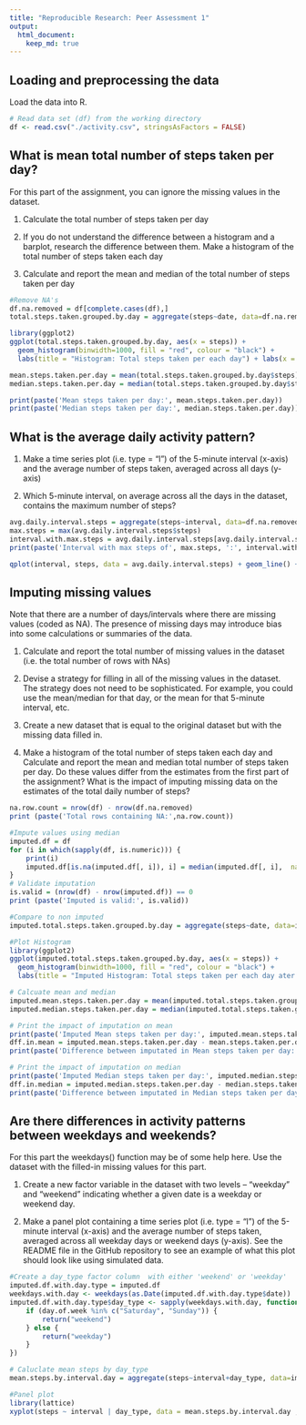 ```yaml
---
title: "Reproducible Research: Peer Assessment 1"
output: 
  html_document:
    keep_md: true
---
```



## Loading and preprocessing the data
Load the data into R.

```r
# Read data set (df) from the working directory
df <- read.csv("./activity.csv", stringsAsFactors = FALSE)
```

## What is mean total number of steps taken per day?
For this part of the assignment, you can ignore the missing values in the dataset.

1.  Calculate the total number of steps taken per day

2.  If you do not understand the difference between a histogram and a barplot, research the difference between them. Make a histogram of the total number of steps taken each day

3.  Calculate and report the mean and median of the total number of steps taken per day

```r
#Remove NA's
df.na.removed = df[complete.cases(df),]
total.steps.taken.grouped.by.day = aggregate(steps~date, data=df.na.removed , FUN = sum)

library(ggplot2)
ggplot(total.steps.taken.grouped.by.day, aes(x = steps)) + 
  geom_histogram(binwidth=1000, fill = "red", colour = "black") + 
  labs(title = "Histogram: Total steps taken per each day") + labs(x = "", y = "")

mean.steps.taken.per.day = mean(total.steps.taken.grouped.by.day$steps)
median.steps.taken.per.day = median(total.steps.taken.grouped.by.day$steps)

print(paste('Mean steps taken per day:', mean.steps.taken.per.day))
print(paste('Median steps taken per day:', median.steps.taken.per.day))
```


## What is the average daily activity pattern?
1.  Make a time series plot (i.e. type = "l") of the 5-minute interval (x-axis) and the average number of steps taken, averaged across all days (y-axis)

2.  Which 5-minute interval, on average across all the days in the dataset, contains the maximum number of steps?

```r
avg.daily.interval.steps = aggregate(steps~interval, data=df.na.removed , FUN = mean)
max.steps = max(avg.daily.interval.steps$steps)
interval.with.max.steps = avg.daily.interval.steps[avg.daily.interval.steps$steps == max.steps,]$interval
print(paste('Interval with max steps of', max.steps, ':', interval.with.max.steps))

qplot(interval, steps, data = avg.daily.interval.steps) + geom_line() + labs(title = "Time series: 5-minute interval and the average number of steps across days") +labs(x = "Interval", y = "Number of steps ")

```

## Imputing missing values
Note that there are a number of days/intervals where there are missing values (coded as NA). The presence of missing days may introduce bias into some calculations or summaries of the data.

1.  Calculate and report the total number of missing values in the dataset (i.e. the total number of rows with NAs)

2.  Devise a strategy for filling in all of the missing values in the dataset. The strategy does not need to be sophisticated. For example, you could use the mean/median for that day, or the mean for that 5-minute interval, etc.

3.  Create a new dataset that is equal to the original dataset but with the missing data filled in.

4.  Make a histogram of the total number of steps taken each day and Calculate and report the mean and median total number of steps taken per day. Do these values differ from the estimates from the first part of the assignment? What is the impact of imputing missing data on the estimates of the total daily number of steps?
```r
na.row.count = nrow(df) - nrow(df.na.removed)
print (paste('Total rows containing NA:',na.row.count))

#Impute values using median
imputed.df = df
for (i in which(sapply(df, is.numeric))) {
    print(i)
    imputed.df[is.na(imputed.df[, i]), i] = median(imputed.df[, i],  na.rm = TRUE)
}
# Validate imputation
is.valid = (nrow(df) - nrow(imputed.df)) == 0
print (paste('Imputed is valid:', is.valid))

#Compare to non imputed
imputed.total.steps.taken.grouped.by.day = aggregate(steps~date, data=imputed.df , FUN = sum)

#Plot Histogram
library(ggplot2)
ggplot(imputed.total.steps.taken.grouped.by.day, aes(x = steps)) + 
  geom_histogram(binwidth=1000, fill = "red", colour = "black") + 
  labs(title = "Imputed Histogram: Total steps taken per each day ater filling NA") + labs(x = "", y = "")

# Calcuate mean and median
imputed.mean.steps.taken.per.day = mean(imputed.total.steps.taken.grouped.by.day$steps)
imputed.median.steps.taken.per.day = median(imputed.total.steps.taken.grouped.by.day$steps)

# Print the impact of imputation on mean
print(paste('Imputed Mean steps taken per day:', imputed.mean.steps.taken.per.day))
dff.in.mean = imputed.mean.steps.taken.per.day - mean.steps.taken.per.day
print(paste('Difference between imputated in Mean steps taken per day:', dff.in.mean))

# Print the impact of imputation on median
print(paste('Imputed Median steps taken per day:', imputed.median.steps.taken.per.day))
dff.in.median = imputed.median.steps.taken.per.day - median.steps.taken.per.day
print(paste('Difference between imputated in Median steps taken per day:', dff.in.median ))
```

## Are there differences in activity patterns between weekdays and weekends?
For this part the weekdays() function may be of some help here. Use the dataset with the filled-in missing values for this part.

1.  Create a new factor variable in the dataset with two levels – “weekday” and “weekend” indicating whether a given date is a weekday or weekend day.

2.  Make a panel plot containing a time series plot (i.e. type = "l") of the 5-minute interval (x-axis) and the average number of steps taken, averaged across all weekday days or weekend days (y-axis). See the README file in the GitHub repository to see an example of what this plot should look like using simulated data.
```r

#Create a day_type factor column  with either 'weekend' or 'weekday'
imputed.df.with.day.type = imputed.df
weekdays.with.day <- weekdays(as.Date(imputed.df.with.day.type$date))
imputed.df.with.day.type$day_type <- sapply(weekdays.with.day, function(day.of.week) {
    if (day.of.week %in% c("Saturday", "Sunday")) {
        return("weekend")
    } else {
        return("weekday")
    }
})

# Caluclate mean steps by day_type
mean.steps.by.interval.day = aggregate(steps~interval+day_type, data=imputed.df.with.day.type, FUN=mean)

#Panel plot
library(lattice)
xyplot(steps ~ interval | day_type, data = mean.steps.by.interval.day , type = "b", layout = c(1, 2))
```

